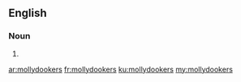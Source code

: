 {{also|molly-dookers}}
==English==

===Noun===
{{head|en|noun plural form}}

# {{plural of|mollydooker|lang=en}}

[[ar:mollydookers]]
[[fr:mollydookers]]
[[ku:mollydookers]]
[[my:mollydookers]]